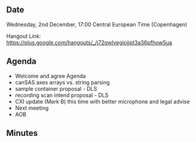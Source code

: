==Date==

Wednesday, 2nd December, 17:00 Central European Time (Copenhagen)

Hangout Link: https://plus.google.com/hangouts/_/j72qwlvegiojjpt3a36pfhow5ua

==Agenda==

* Welcome and agree Agenda
* canSAS axes arrays vs. string parsing
* sample container proposal - DLS
* recording scan intend proposal - DLS
* CXI update (Mark B) this time with better microphone and legal advise
* Next meeting
* AOB

==Minutes==